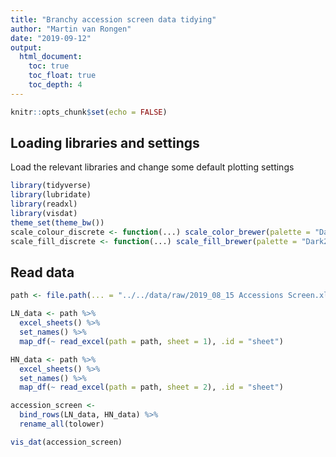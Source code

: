 ```yaml
---
title: "Branchy accession screen data tidying"
author: "Martin van Rongen"
date: "2019-09-12"
output:
  html_document:
    toc: true
    toc_float: true
    toc_depth: 4
---
```


```r
knitr::opts_chunk$set(echo = FALSE)
```

## Loading libraries and settings

Load the relevant libraries and change some default plotting settings

```r
library(tidyverse)
library(lubridate)
library(readxl)
library(visdat)
theme_set(theme_bw())
scale_colour_discrete <- function(...) scale_color_brewer(palette = "Dark2")
scale_fill_discrete <- function(...) scale_fill_brewer(palette = "Dark2")
```

## Read data

```r

path <- file.path(... = "../../data/raw/2019_08_15 Accessions Screen.xlsx")

LN_data <- path %>%
  excel_sheets() %>%
  set_names() %>% 
  map_df(~ read_excel(path = path, sheet = 1), .id = "sheet")

HN_data <- path %>%
  excel_sheets() %>%
  set_names() %>% 
  map_df(~ read_excel(path = path, sheet = 2), .id = "sheet")

accession_screen <- 
  bind_rows(LN_data, HN_data) %>% 
  rename_all(tolower)
```

```r
vis_dat(accession_screen)
```

